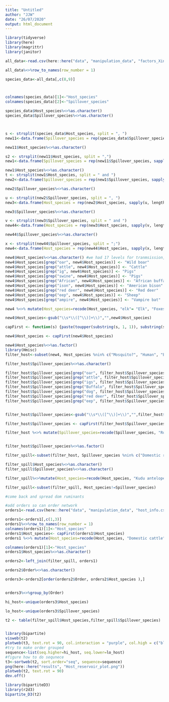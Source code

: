 ---
title: "Untitled"
author: "JJW"
date: "26/07/2020"
output: html_document
---

```{r}
library(tidyverse)
library(here)
library(magrittr)
library(janitor)
```

```{r}
all_data<-read.csv(here::here("data", "manipulation_data", "factors_Xinyi_Jonny_Combined2.csv"))

```

```{r}
all_data%<>%row_to_names(row_number = 1)

species_data<-all_data[,c(8,9)]



colnames(species_data)[1]<-"Host_species"
colnames(species_data)[2]<-"Spillover_species"

species_data$Host_species%<>%as.character()
species_data$Spillover_species%<>%as.character()



s <- strsplit(species_data$Host_species, split = ", ")
new11<-data.frame(Spillover_species = rep(species_data$Spillover_species, sapply(s, length)), Host_species = unlist(s))

new11$Host_species%<>%as.character()

s2 <- strsplit(new11$Host_species, split = ",")
new1<-data.frame(Spillover_species = rep(new11$Spillover_species, sapply(s2, length)), Host_species = unlist(s2))

new1$Host_species%<>%as.character()
t <- strsplit(new1$Host_species, split = " and ")
new2<-data.frame(Spillover_species = rep(new1$Spillover_species, sapply(t, length)), Host_species = unlist(t))

new2$Spillover_species%<>%as.character()

u <- strsplit(new2$Spillover_species, split = ", ")
new3<-data.frame(Host_species = rep(new2$Host_species, sapply(u, length)), Spillover_species = unlist(u))

new3$Spillover_species%<>%as.character()

v <- strsplit(new3$Spillover_species, split = " and ")
new44<-data.frame(Host_species = rep(new3$Host_species, sapply(v, length)), Spillover_species = unlist(v))

new44$Spillover_species%<>%as.character()

x <- strsplit(new44$Spillover_species, split = ";")
new4<-data.frame(Host_species = rep(new44$Host_species, sapply(x, length)), Spillover_species = unlist(x))

```
```{r}
new4$Host_species%<>%as.character() #we had 17 levels for tranmsission, summarised intpo 3 levels
new4$Host_species[grep("oar", new4$Host_species)] <- "Wild boar" 
new4$Host_species[grep("attle", new4$Host_species)] <- "Cattle" 
new4$Host_species[grep("ig", new4$Host_species)] <- "Pigs" 
new4$Host_species[grep("swine", new4$Host_species)] <- "Pigs" 
new4$Host_species[grep("African", new4$Host_species)] <- "African buffalo" 
new4$Host_species[grep("ison", new4$Host_species)] <- "American bison" 
new4$Host_species[grep("red deer", new4$Host_species)] <- "Red deer" 
new4$Host_species[grep("eep", new4$Host_species)] <- "Sheep" 
new4$Host_species[grep("ampire", new4$Host_species)] <- "Vampire bat" 


```
```{r}

new4 %<>% mutate(Host_species=recode(Host_species, "elk"= "Elk", "Foxes" = "Fox", "White-tailed Deer"="White-tailed deer", "dogs"="Dog", "Stray dogs"="Dog", " Impala antelope"="Impala", "\npolecat"="Polecat", "Humans"="Human", "Mule Deer"="Mule deer", "Marten"="Pine marten", "Kudu antelope "="Kudu"))

new4$Host_species<-gsub("\\s*\\([^\\)]+\\)","",new4$Host_species)

capFirst <- function(s) {paste(toupper(substring(s, 1, 1)), substring(s, 2), sep = "")}

new4$Host_species <- capFirst(new4$Host_species)

new4$Host_species%<>%as.factor()
library(Hmisc)
filter_host<-subset(new4, Host_species %nin% c("Mosquito?", "Human", "Bat", "Wild deer?", "Wild mammals", "Wild ruminants", "","?","Birds","Wild birds", "Domestic mammals", "Domestic ruminants", "Domestic small ruminants","Unknown", "Humans" ))

```

```{r}
filter_host$Spillover_species%<>%as.character()

filter_host$Spillover_species[grep("oar", filter_host$Spillover_species)] <- "Wild boar" 
filter_host$Spillover_species[grep("attle", filter_host$Spillover_species)] <- "Cattle" 
filter_host$Spillover_species[grep("igs", filter_host$Spillover_species)] <- "Pig" 
filter_host$Spillover_species[grep("Buffalo", filter_host$Spillover_species)] <- "African buffalo" 
filter_host$Spillover_species[grep("dog", filter_host$Spillover_species)] <- "Dog"  
filter_host$Spillover_species[grep("red deer", filter_host$Spillover_species)] <- "Red deer" 
filter_host$Spillover_species[grep("eep", filter_host$Spillover_species)] <- "Sheep" 


filter_host$Spillover_species<-gsub("\\s*\\([^\\)]+\\)","",filter_host$Spillover_species)

filter_host$Spillover_species <- capFirst(filter_host$Spillover_species)

filter_host %<>% mutate(Spillover_species=recode(Spillover_species, "Roan\nantelope"= "Roan antelope", "Thomson's gazelle\ngazelles " = "Thomson's gazelle", "White-tailed Deer"="White-tailed deer", "Dogs"="Dog", "Exotic\nfallow deer"="Fallow deer", "Alpine chamois "="Alpine chamois", "Brazilian dwarf\nbrocket deer"="Brazilian dwarf brocket deer", "Domestic goats"="Goats", "Mongolian\ngazelles"="Mongolian gazelle", "Capra ibex"="Alpine ibex", "Cow"="Cattle", "Donkeys)"="Donkey", "Ibex"="Alpine ibex", "Goats"="Goat", "White-tailed deer "="White-tailed deer", "Feral Hog"="Wild hogs", "Lions"="Lion", "Marten"="Pine marten"  ))


filter_host$Spillover_species%<>%as.factor()

filter_spill<-subset(filter_host, Spillover_species %nin% c("Domestic ruminants" ))

filter_spill$Host_species%<>%as.character()
filter_spill$Spillover_species%<>%as.character()

filter_spill%<>%mutate(Host_species=recode(Host_species, "Kudu antelope "="Kudu"))

filter_spill<-subset(filter_spill, Host_species!=Spillover_species)

#come back and spread dom ruminants
```

```{r}
#add orders so can order network
orders1<-read.csv(here::here("data", "manipulation_data", "host_info.csv"))

orders1<-orders1[,c(1,3)]
orders1%<>%row_to_names(row_number = 1)
colnames(orders1)[1]<-"Host_species"
orders1$Host_species<- capFirst(orders1$Host_species)
orders1 %<>% mutate(Host_species=recode(Host_species, "Domestic cattle"= "Cattle", "Sheep (Ovies aries)" = "Sheep", "White tailed deer"="White-tailed deer", "Goats (Capra hircus)"="Goat", "Horses"="Horse", "Dogs"="Dog", "Pygmy brocket deer"="Brazilian dwarf brocket deer", "Domestic goats"="Goats", "Donkeys"="Donkey", " red deer"="Red deer", "Chamois"="Alpine chamois", "Domestic pigs"="Pigs"))

colnames(orders1)[1]<-"Host_species"
orders1$Host_species%<>%as.character()

orders2<-left_join(filter_spill, orders1)

orders2$Order%<>%as.character()

orders3<-orders2[order(orders2$Order, orders2$Host_species ),]


orders3%<>%group_by(Order)

hi_host<-unique(orders3$Host_species)

lo_host<-unique(orders3$Spillover_species)
```

```{r}



t2 <- table(filter_spill$Host_species,filter_spill$Spillover_species)



```

```{r}
library(bipartite)
visweb(t2)
plotweb(t3, text.rot = 90, col.interaction = "purple", col.high = c("blue", "red"), col.low = "red")
#try to make order grouped
sequence<-list(seq.higher=hi_host, seq.lower=lo_host)
#figure how to do sequnece
t3<-sortweb(t2, sort.order="seq", sequence=sequence)
png(here::here("results", "Host_reservoir_plot.png"))
plotweb(t2, text.rot = 90)
dev.off()


```

```{r}
library(bipartiteD3)
library(r2d3)
bipartite_D3(t2)
```